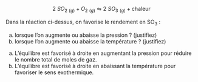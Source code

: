 ::: {.Exercise data-latex=""}

$$
  2\ SO_2\ _{(g)} + O_2\ _{(g)} \leftrightharpoons 2\ SO_3\ _{(g)} + \text{chaleur}
$$

Dans la réaction ci-dessus, on favorise le rendement en SO~3~ :

a. lorsque l'on augmente ou abaisse la pression ? (justifiez)
\vspace{\stretch{1}}
b. lorsque l'on augmente ou abaisse la température ? (justifiez)
\vspace{\stretch{1}}

:::

::: {.Answer data-latex=""}

a. L'équilibre est favorisé à droite en augmentant la pression pour réduire le nombre total de moles de gaz.
b. L'équilibre est favorisé à droite en abaissant la température pour favoriser le sens exothermique.

:::
